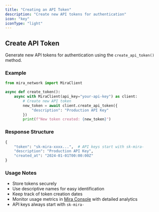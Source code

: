 ```yaml
---
title: "Creating an API Token"
description: "Create new API tokens for authentication"
icon: "key"
iconType: "light"
---
```


## Create API Token

Generate new API tokens for authentication using the `create_api_token()` method.

### Example

```python
from mira_network import MiraClient

async def create_token():
    async with MiraClient(api_key="your-api-key") as client:
        # Create new API token
        new_token = await client.create_api_token({
            "description": "Production API Key"
        })
        print(f"New token created: {new_token}")

```

### Response Structure

```python
{
    "token": "sk-mira-xxxx...",  # API keys start with sk-mira-
    "description": "Production API Key",
    "created_at": "2024-01-01T00:00:00Z"
}
```

### Usage Notes

- Store tokens securely
- Use descriptive names for easy identification
- Keep track of token creation dates
- Monitor usage metrics in [Mira Console](https://console.arohalabs.tech/api-keys) with detailed analytics
- API keys always start with `sk-mira-`
```